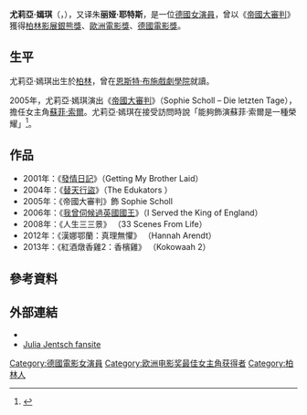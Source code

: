 {{noteTA
|G1=show
|1=zh-cn:延奇; zh-tw:嫣琪
}}
{{藝人
| type      = 女演員
| name      = 尤莉亞·嫣琪
| image     = Julia Jentsch Viennale 2012 b.jpg
| caption   = 於2012年维也納國際電影節
| birthname = Julia Jentsch
| othername = 
| birthdate = {{birth date and age|1978|2|20}}
| location  = [[德國|德國]][[柏林|柏林]]
| occupation = [[演員|演員]]
| yearsactive = 
| domesticpartner = 
| spouse = 
| children = 
| website = 
| awards = '''[[柏林影展|柏林影展]][[最佳女演員銀熊獎|最佳女演員獎]]'''<br />2005 《[[帝國大審判|帝國大審判]]》 <br /> '''[[歐洲電影獎|歐洲電影獎]]最佳女主角獎'''<br />2005 《[[帝國大審判|帝國大審判]]》 <br /> '''[[德國電影獎|德國電影獎]]最佳女主角獎'''<br />2005 《[[帝國大審判|帝國大審判]]》
}}

'''尤莉亞·嫣琪'''（{{lang-de|Julia Jentsch}}，{{bd|1978年|2月20日|catIdx=}}），又译朱'''丽娅·耶特斯'''，是一位[[德國|德國]][[女演員|女演員]]，曾以《[[帝國大審判|帝國大審判]]》獲得[[柏林影展|柏林影展]][[銀熊獎|銀熊獎]]、[[歐洲電影獎|歐洲電影獎]]、[[德國電影獎|德國電影獎]]。

==生平==
尤莉亞·嫣琪出生於[[柏林|柏林]]，曾在[[恩斯特·布施戲劇學院|恩斯特·布施戲劇學院]]就讀。

2005年，尤莉亞·嫣琪演出《[[帝國大審判|帝國大審判]]》（Sophie Scholl – Die letzten Tage），擔任女主角[[蘇菲·索爾|蘇菲·索爾]]。尤莉亞·嫣琪在接受訪問時說「能夠飾演蘇菲·索爾是一種榮耀」<ref>{{cite web|url=http://www.brigitte.de/kultur/kino_events/berlinale_2005/scholl/|title=Es war uns eine Ehre, Sophie Scholl zu sein|language=de|accessdate=2009-01-06|archive-date=2007-10-12|archive-url=https://web.archive.org/web/20071012153601/http://brigitte.de/kultur/kino_events/berlinale_2005/scholl/|dead-url=no}}</ref>。

==作品==
*2001年：《[[發情日記|發情日記]]》（Getting My Brother Laid）
*2004年：《[[替天行盜|替天行盜]]》（The Edukators ）
*2005年：《帝國大審判》飾 Sophie Scholl
*2006年：《[[我曾伺候過英國國王|我曾伺候過英國國王]]》（I Served the King of England）
*2008年：《人生三三景》 （33 Scenes From Life）
*2012年：《漢娜鄂蘭：真理無懼》 （Hannah Arendt）
*2013年：《紅酒燉香雞2：香檳雞》 （Kokowaah 2）

==參考資料==
{{reflist}}

==外部連結==
{{commonscat|Julia Jentsch}}
*{{IMDb name|id=0421799|name=Julia Jentsch}}
*[https://web.archive.org/web/20110719025103/http://www.julia-jentsch.de/ Julia Jentsch fansite] {{de icon}}

{{柏林影展最佳女演員銀熊獎}}
{{歐洲電影獎最佳女演員}}
{{Authority control}}
{{DEFAULTSORT:Jentsch, Julia}}
[[Category:德國電影女演員|Category:德國電影女演員]]
[[Category:欧洲电影奖最佳女主角获得者|Category:欧洲电影奖最佳女主角获得者]]
[[Category:柏林人|Category:柏林人]]